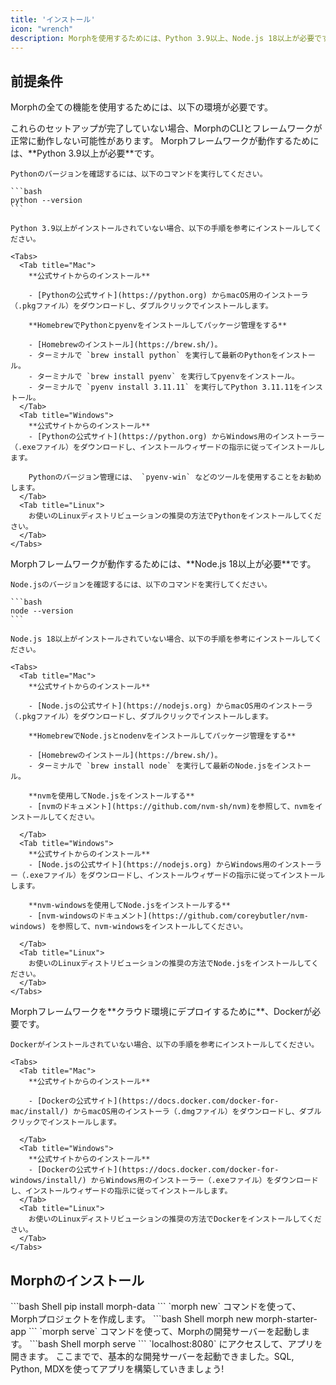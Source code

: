 ```yaml
---
title: 'インストール'
icon: "wrench"
description: Morphを使用するためには、Python 3.9以上、Node.js 18以上が必要です。
---
```


## 前提条件

Morphの全ての機能を使用するためには、以下の環境が必要です。

<Warning>
  これらのセットアップが完了していない場合、MorphのCLIとフレームワークが正常に動作しない可能性があります。
</Warning>

<AccordionGroup>
  <Accordion title="Python 3.9以上のインストール" icon='python'>
    Morphフレームワークが動作するためには、**Python 3.9以上が必要**です。

    Pythonのバージョンを確認するには、以下のコマンドを実行してください。

    ```bash
    python --version
    ```

    Python 3.9以上がインストールされていない場合、以下の手順を参考にインストールしてください。

    <Tabs>
      <Tab title="Mac">
        **公式サイトからのインストール**

        - [Pythonの公式サイト](https://python.org) からmacOS用のインストーラ（.pkgファイル）をダウンロードし、ダブルクリックでインストールします。

        **HomebrewでPythonとpyenvをインストールしてパッケージ管理をする**

        - [Homebrewのインストール](https://brew.sh/)。
        - ターミナルで `brew install python` を実行して最新のPythonをインストール。
        - ターミナルで `brew install pyenv` を実行してpyenvをインストール。
        - ターミナルで `pyenv install 3.11.11` を実行してPython 3.11.11をインストール。
      </Tab>
      <Tab title="Windows">
        **公式サイトからのインストール**
        - [Pythonの公式サイト](https://python.org) からWindows用のインストーラー（.exeファイル）をダウンロードし、インストールウィザードの指示に従ってインストールします。

        Pythonのバージョン管理には、 `pyenv-win` などのツールを使用することをお勧めします。
      </Tab>
      <Tab title="Linux">
        お使いのLinuxディストリビューションの推奨の方法でPythonをインストールしてください。
      </Tab>
    </Tabs>
  </Accordion>

  <Accordion title="Node.js 18以上のインストール" icon='node-js'>
    Morphフレームワークが動作するためには、**Node.js 18以上が必要**です。

    Node.jsのバージョンを確認するには、以下のコマンドを実行してください。

    ```bash
    node --version
    ```

    Node.js 18以上がインストールされていない場合、以下の手順を参考にインストールしてください。

    <Tabs>
      <Tab title="Mac">
        **公式サイトからのインストール**

        - [Node.jsの公式サイト](https://nodejs.org) からmacOS用のインストーラ（.pkgファイル）をダウンロードし、ダブルクリックでインストールします。

        **HomebrewでNode.jsとnodenvをインストールしてパッケージ管理をする**

        - [Homebrewのインストール](https://brew.sh/)。
        - ターミナルで `brew install node` を実行して最新のNode.jsをインストール。

        **nvmを使用してNode.jsをインストールする**
        - [nvmのドキュメント](https://github.com/nvm-sh/nvm)を参照して、nvmをインストールしてください。

      </Tab>
      <Tab title="Windows">
        **公式サイトからのインストール**
        - [Node.jsの公式サイト](https://nodejs.org) からWindows用のインストーラー（.exeファイル）をダウンロードし、インストールウィザードの指示に従ってインストールします。

        **nvm-windowsを使用してNode.jsをインストールする**
        - [nvm-windowsのドキュメント](https://github.com/coreybutler/nvm-windows) を参照して、nvm-windowsをインストールしてください。

      </Tab>
      <Tab title="Linux">
        お使いのLinuxディストリビューションの推奨の方法でNode.jsをインストールしてください。
      </Tab>
    </Tabs>
  </Accordion>

  <Accordion title="Dockerのインストール" icon="docker">
    Morphフレームワークを**クラウド環境にデプロイするために**、Dockerが必要です。

    Dockerがインストールされていない場合、以下の手順を参考にインストールしてください。

    <Tabs>
      <Tab title="Mac">
        **公式サイトからのインストール**

        - [Dockerの公式サイト](https://docs.docker.com/docker-for-mac/install/) からmacOS用のインストーラ（.dmgファイル）をダウンロードし、ダブルクリックでインストールします。

      </Tab>
      <Tab title="Windows">
        **公式サイトからのインストール**
        - [Dockerの公式サイト](https://docs.docker.com/docker-for-windows/install/) からWindows用のインストーラー（.exeファイル）をダウンロードし、インストールウィザードの指示に従ってインストールします。
      </Tab>
      <Tab title="Linux">
        お使いのLinuxディストリビューションの推奨の方法でDockerをインストールしてください。
      </Tab>
    </Tabs>

  </Accordion>
</AccordionGroup>


## Morphのインストール
<Steps>
  <Step title="pipコマンドでmorphをインストールする">
    ```bash Shell
    pip install morph-data
    ```
  </Step>
  <Step title="Morphプロジェクトを作成する">
    `morph new` コマンドを使って、Morphプロジェクトを作成します。
    ```bash Shell
    morph new morph-starter-app
    ```
  </Step>
  <Step title="Morphの開発サーバーを起動する">
    `morph serve` コマンドを使って、Morphの開発サーバーを起動します。
    ```bash Shell
    morph serve
    ```
  </Step>
  <Step title="ブラウザでアプリを開く">
    `localhost:8080` にアクセスして、アプリを開きます。
  </Step>
  <Step title="SQL, Python, MDXを使ってアプリを構築する">
    ここまでで、基本的な開発サーバーを起動できました。SQL, Python, MDXを使ってアプリを構築していきましょう!
  </Step>
</Steps>
